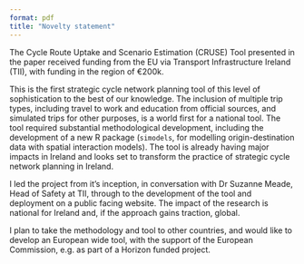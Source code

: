```yaml
---
format: pdf
title: "Novelty statement"
---
```


<!-- Details of most impactful recent EC project
Research must be based on transport and predominantly funded by the EC. Research with a
mix of EC and other funding (e.g. national government) is acceptable but maybe given a
lower weighting. For PROJECT TITLE give the EC acronym followed by full title. The TIME
SPAN should include start and end dates while the PROJECT VALUES should include total
values (in Euro) and the value to your company/institution, best guess is acceptable for now.
Research impact statement
Your impact statement forms one of the key sets of evidence that will be used to select the
short list. Successful candidates will have to demonstrate excellence and proven impacts in
their field of research. The statement must describe the impact of your recent EU funded
research. It is important to describe and evidence 
• how this research is/was supported by EU funding
• your contribution to the research, this might be in a leadership role or as a
practitioner
• the impact of your research at national, EU and global levels, this can be a
combination of scientific impact; economic impact; policy development and public
outreach
• plans for further development and how your research will contribute towards
rethinking transport for clean and inclusive mobility.
The statement should be no more than 500 words, may contain up to 2 pictures/graphs and
should be uploaded as Word file. -->

The Cycle Route Uptake and Scenario Estimation (CRUSE) Tool presented in the paper received funding from the EU via Transport Infrastructure Ireland (TII), with funding in the region of €200k.

This is the first strategic cycle network planning tool of this level of sophistication to the best of our knowledge. The inclusion of multiple trip types, including travel to work and education from official sources, and simulated trips for other purposes, is a world first for a national tool.
The tool required substantial methodological development, including the development of a new R package (`simodels`, for modelling origin-destination data with spatial interaction models).
The tool is already having major impacts in Ireland and looks set to transform the practice of strategic cycle network planning in Ireland.

I led the project from it's inception, in conversation with Dr Suzanne Meade, Head of Safety at TII, through to the development of the tool and deployment on a public facing website.
The impact of the research is national for Ireland and, if the approach gains traction, global.

I plan to take the methodology and tool to other countries, and would like to develop an European wide tool, with the support of the European Commission, e.g. as part of a Horizon funded project.



